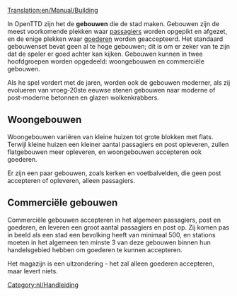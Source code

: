 [[Translation:en/Manual/Building]]

In OpenTTD zijn het de '''gebouwen''' die de stad maken. Gebouwen zijn de meest voorkomende plekken waar [[nl/passagiers|passagiers]] worden opgepikt en afgezet, en de enige plekken waar [[nl/goederen|goederen]] worden geaccepteerd. Het standaard gebouwenset bevat geen al te hoge gebouwen; dit is om er zeker van te zijn dat de speler er goed achter kan kijken. Gebouwen kunnen in twee hoofdgroepen worden opgedeeld: woongebouwen en commerciële  gebouwen.

Als he spel vordert met de jaren, worden ook de gebouwen moderner, als zij evolueren van vroeg-20ste eeuwse stenen gebouwen naar moderne of post-moderne betonnen en glazen wolkenkrabbers.

==Woongebouwen==
Woongebouwen variëren van kleine huizen tot grote blokken met flats. Terwijl kleine huizen een kleiner aantal passagiers en post opleveren, zullen flatgebouwen meer opleveren, en woongebouwen accepteren ook goederen.

Er zijn een paar gebouwen, zoals kerken en voetbalvelden, die geen post accepteren of opleveren, alleen passagiers.

==Commerciële gebouwen==
Commerciële gebouwen accepteren in het algemeen passagiers, post en goederen, en leveren een groot aantal passagiers en post op. Zij komen pas in beeld als een stad een bevolking heeft van minimaal 500, en stations moeten in het algemeen ten minste 3 van deze gebouwen binnen hun handelsgebied hebben om goederen te kunnen accepteren.

Het magazijn is een uitzondering - het zal alleen goederen accepteren, maar levert niets.

[[Category:nl/Handleiding]]